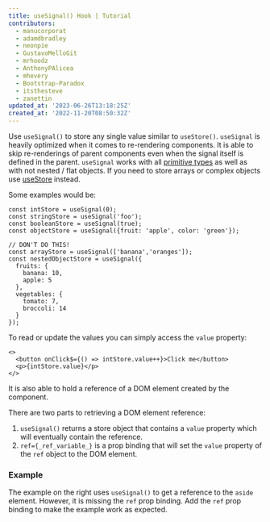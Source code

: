 ```yaml
---
title: useSignal() Hook | Tutorial
contributors:
  - manucorporat
  - adamdbradley
  - neonpie
  - GustavoMelloGit
  - mrhoodz
  - AnthonyPAlicea
  - mhevery
  - Bootstrap-Paradox
  - itsthesteve
  - zanettin
updated_at: '2023-06-26T13:18:25Z'
created_at: '2022-11-20T08:50:32Z'
---
```


Use `useSignal()` to store any single value similar to `useStore()`. `useSignal` is heavily optimized when it comes to re-rendering components. It is able to skip re-renderings of parent components even when the signal itself is defined in the parent. `useSignal` works with all [primitive types](https://developer.mozilla.org/en-US/docs/Glossary/Primitive) as well as with not nested / flat objects. If you need to store arrays or complex objects use [useStore](/docs/(unisynth)/components/state/index.mdx#usestore) instead.

Some examples would be:

```tsx
const intStore = useSignal(0);
const stringStore = useSignal('foo');
const booleanStore = useSignal(true);
const objectStore = useSignal({fruit: 'apple', color: 'green'});

// DON'T DO THIS!
const arrayStore = useSignal(['banana','oranges']);
const nestedObjectStore = useSignal({
  fruits: {
    banana: 10,
    apple: 5
  },
  vegetables: {
    tomato: 7,
    broccoli: 14
  }
});
```

To read or update the values you can simply access the `value` property:

```
<>
  <button onClick$={() => intStore.value++}>Click me</button>
  <p>{intStore.value}</p>
</>
```

It is also able to hold a reference of a DOM element created by the component.

There are two parts to retrieving a DOM element reference:

1. `useSignal()` returns a store object that contains a `value` property which will eventually contain the reference.
2. `ref={_ref_variable_}` is a prop binding that will set the `value` property of the `ref` object to the DOM element.

### Example

The example on the right uses `useSignal()` to get a reference to the `aside` element. However, it is missing the `ref` prop binding. Add the `ref` prop binding to make the example work as expected.
